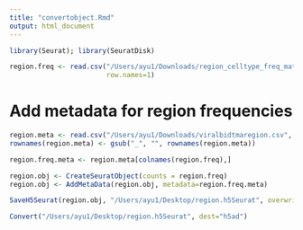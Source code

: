 ```yaml
---
title: "convertobject.Rmd"
output: html_document
---
```


```r
library(Seurat); library(SeuratDisk)
```

```r
region.freq <- read.csv("/Users/ayu1/Downloads/region_celltype_freq_matrix.csv",
                        row.names=1)
```

# Add metadata for region frequencies
```r
region.meta <- read.csv("/Users/ayu1/Downloads/viralbidtmaregion.csv", row.names=2)
rownames(region.meta) <- gsub("_", "", rownames(region.meta))

region.freq.meta <- region.meta[colnames(region.freq),]
```

```r
region.obj <- CreateSeuratObject(counts = region.freq)
region.obj <- AddMetaData(region.obj, metadata=region.freq.meta)
```

```r
SaveH5Seurat(region.obj, "/Users/ayu1/Desktop/region.h5Seurat", overwrite = FALSE, verbose = TRUE)
```

```r
Convert("/Users/ayu1/Desktop/region.h5Seurat", dest="h5ad")
```
